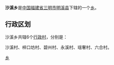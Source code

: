 {{中国乡级行政区
| 行政区全称 = 沙溪乡
| 景观照片文件名 = 
| 景观照片描述 = 
| 汉语拼音 = 
| 通用拼音 = 
| 注音符號 = 
| 其它标音类型1 = 
| 其它标音1 = 
| 其它标音类型2 = 
| 其它标音2 = 
| 其它语言类型1 = 
| 其它语言地名1 = 
| 其它语言类型2 = 
| 其它语言地名2 = 
| 上级行政区 = [[福建省|福建省]][[三明市|三明市]][[明溪县|明溪县]]
| 行政区类别 = [[乡|乡]]
| 行政区划代码 = 
| 地理坐标 = 
| 总面积 = 
| 户籍人口 = 
| 户籍人口年份 = 
| 常住人口 = 
| 常住人口年份 = 
| 人口密度 = 
| 行政区划 = 
| 官方网站 = 
| 政府驻地 = 
| 邮政编码 = 
| 毗邻行政区 = 
| 位置图文件名 = 
| 位置图描述 = 
}}
'''沙溪乡'''是[[中华人民共和国|中国]][[福建省|福建省]][[三明市|三明市]][[明溪县|明溪县]]下辖的一个[[乡|乡]]。

== 行政区划 ==

沙溪乡共辖6个[[行政村|行政村]]，分别是：

沙溪村、梓口坊村、碧州村、永溪村、瑶奢村、六合村。

{{明溪县行政区划}}
{{福建小作品}}
[[Category:明溪县乡镇|乡]]